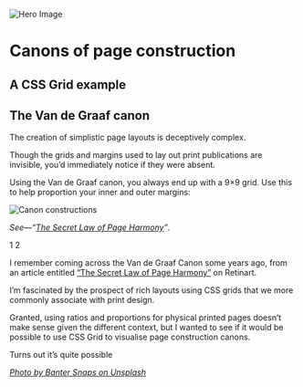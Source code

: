 
<Metatags
  title="Van de Graaf | May 5 | CSS Grid a day"
  description="An example of using CSS grid every day, from May 1–31st, 2019."
  thumbnail="https://cssgrid31.brett.cool/opengraph/may-5.png"
  url="https://cssgrid31.brett.cool"
  pathname="/may-5"
/>

<Collection>
  <Spread>
    <div className={`${Canon.t0} ${Canon.te4h} ${Canon.ln1} ${Canon.re0}`}>
      <img className={Canon.cover} src={Img} alt="Hero Image"/>
    </div>
    <h1 className={`${Canon.t5} ${Canon.l1} ${Canon.le7} ${Canon.m0} ${Canon.ae}`}>
      Canons of page construction
    </h1>
    <h2 className={`${Canon.t6} ${Canon.l1} ${Canon.le7} ${Canon.ae} ${Canon.m0}`}>
      A CSS Grid example
    </h2>
    <div className={`${Canon.t4} ${Canon.ae} ${Canon.r1} ${Canon.re7}`}>
      <h2 className={Canon.mt0}>The Van de Graaf canon</h2>
      <p>The creation of simplistic page layouts is deceptively complex.</p>
      <p>Though the grids and margins used to lay out print publications are invisible, you’d immediately notice if they were absent.</p>
      <p className={Canon.mb0}>Using the Van de Graaf canon, you always end up with a 9×9 grid. Use this to help proportion your inner and outer margins:</p>
    </div>
    <div className={`${Canon.t5} ${Canon.r1} ${Canon.ren1}`}>
      <img src={Examples} alt="Canon constructions"/>
      <p><em>See—“<a href="http://retinart.net/graphic-design/secret-law-of-page-harmony/">The Secret Law of Page Harmony</a>”</em>.</p>
    </div>
    <PageNumber side="left">1</PageNumber>
    <PageNumber side="right">2</PageNumber>
  </Spread>  
</Collection>

<Footer date={5} prev={true} next={true}>

I remember coming across the Van de Graaf Canon some years ago, from an article entitled [“The Secret Law of Page Harmony”][ph] on Retinart.

I’m fascinated by the prospect of rich layouts using CSS grids that we more commonly associate with print design.

Granted, using ratios and proportions for physical printed pages doesn’t make sense given the different context, but I wanted to see if it would be possible to use CSS Grid to visualise page construction canons.

Turns out it’s quite possible

*[Photo by Banter Snaps on Unsplash][credit]*

[ph]: http://retinart.net/graphic-design/secret-law-of-page-harmony/ "The Secret Law of Page Harmony"
[credit]: https://unsplash.com/photos/eY7ETwocMyU "Photo by Banter Snaps on Unsplash"
</Footer>
